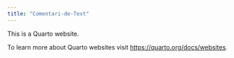 ```yaml
---
title: "Comentari-de-Text"
---
```


This is a Quarto website.

To learn more about Quarto websites visit <https://quarto.org/docs/websites>.
